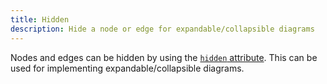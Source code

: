 ```yaml
---
title: Hidden
description: Hide a node or edge for expandable/collapsible diagrams
---
```


Nodes and edges can be hidden by using the [`hidden` attribute](/api-reference/types/node). This can be used for implementing expandable/collapsible diagrams.

<RemoteCodeViewer route="examples/nodes/hidden" framework="react" />
